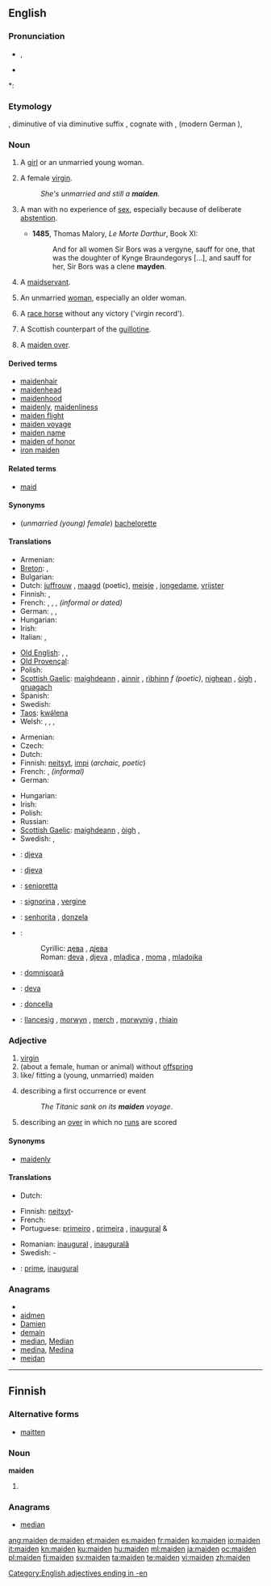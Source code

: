 ==English==

===Pronunciation===
* {{IPA|/ˈmeɪdən/}}, {{SAMPA|/"meId@n/}}
* {{audio|en-us-maiden.ogg|Audio (US)}}

*: {{rhymes|eɪdən}}

===Etymology===
{{etyl|ang}} {{term|mægden|mæġden|lang=ang}}, diminutive of {{term|mægeþ|mæġeþ|lang=ang}} via diminutive suffix {{term|-en|lang=ang}}, cognate with {{etyl|nl|-}} {{term|maagd||virgin|lang=nl}}, {{etyl|goh|-}} {{term|magad||maiden|lang=goh}} (modern German {{term|Magd||virgin|lang=de}}), {{etyl|sga|-}} {{term|mug||slave|lang=sga}}

===Noun===
{{en-noun}}

# {{context|now|_|chiefly|_|literary}} A [[girl]] or an unmarried young woman.
# A female [[virgin]].
#: ''She's unmarried and still a '''maiden'''''.
# {{context|now|_|dialectal}} A man with no experience of [[sex]], especially because of deliberate [[abstention]].
#* '''1485''', Thomas Malory, ''Le Morte Darthur'', Book XI:
#*: And for all women Sir Bors was a vergyne, sauff for one, that was the doughter of Kynge Braundegorys [...], and sauff for her, Sir Bors was a clene '''mayden'''.
# A [[maidservant]].
# {{context|now|_|rare}} An unmarried [[woman]], especially an older woman.
# A [[race horse]] without any victory ('virgin record').
# {{historical}} A Scottish counterpart of the [[guillotine]].
# {{cricket}} A [[maiden over]].

====Derived terms====
* [[maidenhair]]
* [[maidenhead]]
* [[maidenhood]]
* [[maidenly]], [[maidenliness]]
* [[maiden flight]]
* [[maiden voyage]]
* [[maiden name]]
* [[maiden of honor]]
* [[iron maiden]]

====Related terms====
* [[maid]]

====Synonyms====
* (''unmarried (young) female'') [[bachelorette]]

====Translations====
{{trans-top|unmarried young female}}
* Armenian: {{t+|hy|օրիորդ|tr=òriord}}
* [[Breton]]: {{t+|br|merc'h|f|xs=Breton}}, {{t+|nl|plac'h|f}}
* Bulgarian: {{t+|bg|госпожица|f|tr=gos'pozhitsa}}
* Dutch: [[juffrouw]] {{f}}, [[maagd]] {{m|f}} (poetic), [[meisje]] {{m}}, [[jongedame]], [[vrijster]]
* Finnish: {{t+|fi|neiti}}, {{t-|fi|neito}}
* French: {{t+|fr|jeune fille|f}}, {{t|fr|jeune femme|f}}, {{t+|fr|demoiselle|f}}, {{t+|fr|pucelle|f}} ''(informal or dated)''
* German: {{t+|de|Jungfrau|f}}, {{t+|de|Mädchen|n}},  {{t-|de|Maid|f}}
* Hungarian: {{t|hu|leány}}
* Irish: {{t-|ga|maighdean|f|xs=Irish}} {{t-|ga|ainnir|f|xs=Irish}}
* Italian: {{t|it|pulzella|f}}, {{t|it|ragazza|f}}
{{trans-mid}}
* [[Old English]]: {{t-|ang|mægþ|f|alt=mǣġþ|xs=Old English}}, {{t-|ang|mægden|n|alt=mǣġden|xs=Old English}}, {{t-|ang|mægdenċild|n|alt=mǣġdenċild|xs=Old English}}
* [[Old Provençal]]: {{tø|pro|donzella}}
* Polish: {{t+|pl|panna|f}}
* [[Scottish Gaelic]]: [[maighdeann]] {{f}}, [[ainnir]] {{f}}, [[rìbhinn]] ''f (poetic)'', [[nighean]] {{f}}, [[òigh]] {{f}}, [[gruagach]] {{f}}
* Spanish: {{t+|es|doncella|f}}
* Swedish: {{t+|sv|jungfru|c}}
* [[Taos]]: [[kwə́lena]]
* Welsh: {{t+|cy|merch|f|xs=Welsh}}, {{t-|cy|rhiain|f|xs=Welsh}}, {{t-|cy|morwyn|f|xs=Welsh}}, {{t-|cy|geneth|f|xs=Welsh}}
{{trans-bottom}}

{{trans-top|female virgin}}
* Armenian: {{t-|hy|կույս|tr=kuys}}
* Czech: {{t+|cs|panna|f}}
* Dutch: {{t+|nl|maagd|m|f}}
* Finnish: [[neitsyt]], [[impi]] (''archaic, poetic'')
* French: {{t+|fr|vierge|f}}, {{t+|fr|pucelle|f}} ''(informal)''
* German: {{t+|de|Jungfrau|f}}
{{trans-mid}}
* Hungarian: {{t|hu|szűz}}
* Irish: {{t-|ga|maighdean|f|xs=Irish}}
* Polish: {{t+|pl|dziewica|f}}
* Russian: {{t|ru|девственница|f|tr=d'evstvennitsa|sc=Cyrl}}
* [[Scottish Gaelic]]: [[maighdeann]] {{f}}, [[òigh]] {{f}},  {{t-|gd|ainnir|f|xs=Scottish Gaelic}}
* Swedish: {{t+|sv|jungfru|c}}, {{t+|sv|oskuld|c}}
{{trans-bottom}}

{{trans-top|(''cricket'') a maiden over}}
{{trans-mid}}
{{trans-bottom}}

{{checktrans-top}}
* {{ttbc|bs}}: [[djeva#Bosnian|djeva]] {{f}}
* {{ttbc|hr}}: [[djeva#Croatian|djeva]] {{f}}
* {{ttbc|ia}}: [[senioretta]]
* {{ttbc|it}}: [[signorina]] {{f}}, [[vergine]] {{f}}
* {{ttbc|pt}}: [[senhorita]] {{f}}, [[donzela]] {{f}}
{{trans-mid}}
* {{ttbc|sr}}:
*: Cyrillic: [[дева#Serbian|дева]] {{f}}, [[дјева#Serbian|дјева]] {{f}}
*: Roman: [[deva#Serbian|deva]] {{f}}, [[djeva#Serbian|djeva]] {{f}}, [[mladica]] {{f}}, [[moma]] {{f}}, [[mladojka]] {{f}}
* {{ttbc|ro}}: [[domnişoară]] {{f}}
* {{ttbc|sk}}: [[deva#Slovak|deva]] {{f}}
* {{ttbc|es}}: [[doncella]] {{f}}
* {{ttbc|cy}}: [[llancesig]] {{f}}, [[morwyn]] {{f}}, [[merch]] {{f}}, [[morwynig]] {{f}}, [[rhiain]] {{f}}
{{trans-bottom}}

===Adjective===
{{en-adj|-}}

# [[virgin]]
# (about a female, human or animal) without [[offspring]]
# like/ fitting a (young, unmarried) maiden
# {{figuratively}} describing a first occurrence or event
#: ''The Titanic sank on its '''maiden''' voyage''.
# {{cricket}} describing an [[over]] in which no [[run]]s are scored

====Synonyms====
* [[maidenly]]

====Translations====
{{trans-see|virgin}}
{{trans-top|without offspring}}
* Dutch: {{t-|nl|kinderloos}}
{{trans-mid}}
{{trans-bottom}}

{{trans-top|like/ fitting a (young, unmarried) maiden}}
{{trans-mid}}
{{trans-bottom}}

{{trans-top|describing a first occurrence or event}}
* Finnish: [[neitsyt]]-
* French: {{t+|fr|inaugural}}
* Portuguese: [[primeiro]] {{m}}, [[primeira]] {{f}}, [[inaugural]] {{m}} & {{f}}
{{trans-mid}}
* Romanian: [[inaugural]] {{m}}, [[inaugurală]] {{f}}
* Swedish: {{t+|sv|jungfru}}-
{{trans-bottom}}

{{trans-top|(''cricket'') describing an over in which no runs are scored}}
{{trans-mid}}
{{trans-bottom}}

{{checktrans-top}}
* {{ttbc|ia}}: [[prime]], [[inaugural]]
{{trans-bottom}}

===Anagrams===
* {{alphagram|adeimn}}
* [[aidmen#English|aidmen]]
* [[Damien#English|Damien]]
* [[demain#English|demain]]
* [[median#English|median]], [[Median#English|Median]]
* [[medina#English|medina]], [[Medina#English|Medina]]
* [[meidan#English|meidan]]

[[Category:English adjectives ending in -en]]

----

==Finnish==

===Alternative forms===
* [[maitten]]

===Noun===
'''maiden'''

# {{fi-form of|maa|type=noun|case=genitive|pl=plural}}

===Anagrams===
* [[median#Finnish|median]]

[[ang:maiden]]
[[de:maiden]]
[[et:maiden]]
[[es:maiden]]
[[fr:maiden]]
[[ko:maiden]]
[[io:maiden]]
[[it:maiden]]
[[kn:maiden]]
[[ku:maiden]]
[[hu:maiden]]
[[ml:maiden]]
[[ja:maiden]]
[[oc:maiden]]
[[pl:maiden]]
[[fi:maiden]]
[[sv:maiden]]
[[ta:maiden]]
[[te:maiden]]
[[vi:maiden]]
[[zh:maiden]]